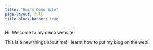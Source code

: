 ```yaml
---
title: "Emi's Demo Site"
page-layout: full
title-block-banner: true
---
```


Hi! Welcome to my demo website!


This is a new things about me! I learnt how to put my blog on the web!
